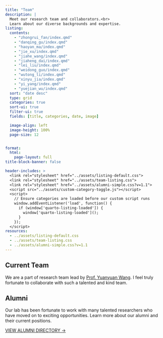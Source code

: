 ```yaml
---
title: "Team" 
description: |
  Meet our research team and collaborators.<br>
  Learn about our diverse backgrounds and expertise.
listing: 
  contents: 
    - "zhongrui_fan/index.qmd"
    - "danqing_gu/index.qmd"
    - "haoyan_ma/index.qmd"
    - "jie_xu/index.qmd"
    - "jiahe_wang/index.qmd"
    - "jiaheng_dai/index.qmd"
    - "lei_liu/index.qmd"
    - "weidong_guo/index.qmd"
    - "wutong_li/index.qmd"
    - "xinyu_jia/index.qmd"
    - "yi_yang/index.qmd"
    - "yuejian_wu/index.qmd"
  sort: "date desc"
  type: grid
  categories: true
  sort-ui: true
  filter-ui: true
  fields: [title, categories, date, image]

  image-align: left
  image-height: 100%
  page-size: 12


format: 
  html: 
    page-layout: full
title-block-banner: false

header-includes: >
  <link rel="stylesheet" href="../assets/listing-default.css">
  <link rel="stylesheet" href="../assets/team-listing.css">
  <link rel="stylesheet" href="../assets/alumni-simple.css?v=1.1">
  <script src="../assets/custom-category-toggle.js"></script>
  <script>
    // Ensure categories are loaded before our custom script runs
    window.addEventListener('load', function() {
      if (window['quarto-listing-loaded']) {
        window['quarto-listing-loaded']();
      }
    });
  </script>
resources:
  - ../assets/listing-default.css
  - ../assets/team-listing.css
  - ../assets/alumni-simple.css?v=1.1
---
```


## Current Team

We are a part of research team lead by [Prof. Yuanyuan Wang](https://bme-college.fudan.edu.cn/wyy/main.htm). I feel truly fortunate to collaborate with such a talented and kind team.

## Alumni

Our lab has been fortunate to work with many talented researchers who have moved on to exciting opportunities. Learn more about our alumni and their current positions.

::: {.cta-section}
[VIEW ALUMNI DIRECTORY →](../alumni/){.hero-link}
:::